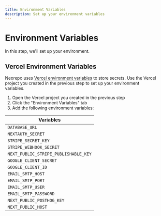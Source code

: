 ```yaml
---
title: Environment Variables
description: Set up your environment variables
---
```


# Environment Variables

In this step, we'll set up your environment.

## Vercel Environment Variables

Neorepo uses [Vercel environment variables](https://vercel.com/docs/environment-variables) to store secrets. Use the Vercel project you created in the previous step to set up your environment variables.

1. Open the Vercel project you created in the previous step
2. Click the "Environment Variables" tab
3. Add the following environment variables:

| Variables                            |
| ------------------------------------ |
| `DATABASE_URL`                       |
| `NEXTAUTH_SECRET`                    |
| `STRIPE_SECRET_KEY`                  |
| `STRIPE_WEBHOOK_SECRET`              |
| `NEXT_PUBLIC_STRIPE_PUBLISHABLE_KEY` |
| `GOOGLE_CLIENT_SECRET`               |
| `GOOGLE_CLIENT_ID`                   |
| `EMAIL_SMTP_HOST`                    |
| `EMAIL_SMTP_PORT`                    |
| `EMAIL_SMTP_USER`                    |
| `EMAIL_SMTP_PASSWORD`                |
| `NEXT_PUBLIC_POSTHOG_KEY`            |
| `NEXT_PUBLIC_HOST`                   |
